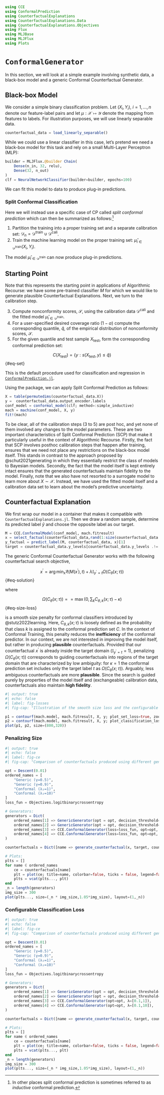 ```julia
using CCE
using ConformalPrediction
using CounterfactualExplanations
using CounterfactualExplanations.Data
using CounterfactualExplanations.Objectives
using Flux
using MLJBase
using MLJFlux
using Plots
```

# `ConformalGenerator`

In this section, we will look at a simple example involving synthetic data, a black-box model and a generic Conformal Counterfactual Generator.

## Black-box Model

We consider a simple binary classification problem. Let $(X_i, Y_i), \ i=1,...,n$ denote our feature-label pairs and let $\mu: \mathcal{X} \mapsto \mathcal{Y}$ denote the mapping from features to labels. For illustration purposes, we will use linearly separable data. 

```julia
counterfactual_data = load_linearly_separable()
```

While we could use a linear classifier in this case, let's pretend we need a black-box model for this task and rely on a small Multi-Layer Perceptron (MLP):

```julia
builder = MLJFlux.@builder Chain(
    Dense(n_in, 32, relu),
    Dense(32, n_out)
)
clf = NeuralNetworkClassifier(builder=builder, epochs=100)
```

We can fit this model to data to produce plug-in predictions. 

### Split Conformal Classification

Here we will instead use a specific case of CP called *split conformal prediction* which can then be summarized as follows:^[In other places split conformal prediction is sometimes referred to as *inductive* conformal prediction.]

1. Partition the training into a proper training set and a separate calibration set: $\mathcal{D}_n=\mathcal{D}^{\text{train}} \cup \mathcal{D}^{\text{cali}}$.
2. Train the machine learning model on the proper training set: $\hat\mu_{i \in \mathcal{D}^{\text{train}}}(X_i,Y_i)$.

The model $\hat\mu_{i \in \mathcal{D}^{\text{train}}}$ can now produce plug-in predictions. 

::: callout-note

## Starting Point

Note that this represents the starting point in applications of Algorithmic Recourse: we have some pre-trained classifier $M$ for which we would like to generate plausible Counterfactual Explanations. Next, we turn to the calibration step. 
:::

3. Compute nonconformity scores, $\mathcal{S}$, using the calibration data $\mathcal{D}^{\text{cali}}$ and the fitted model $\hat\mu_{i \in \mathcal{D}^{\text{train}}}$. 
4. For a user-specified desired coverage ratio $(1-\alpha)$ compute the corresponding quantile, $\hat{q}$, of the empirical distribution of nonconformity scores, $\mathcal{S}$.
5. For the given quantile and test sample $X_{\text{test}}$, form the corresponding conformal prediction set: 

$$
C(X_{\text{test}})=\{y:s(X_{\text{test}},y) \le \hat{q}\}
$$ {#eq-set}

This is the default procedure used for classification and regression in [`ConformalPrediction.jl`](https://github.com/pat-alt/ConformalPrediction.jl). 

Using the package, we can apply Split Conformal Prediction as follows:

```julia
X = table(permutedims(counterfactual_data.X))
y =  counterfactual_data.output_encoder.labels
conf_model = conformal_model(clf; method=:simple_inductive)
mach = machine(conf_model, X, y)
fit!(mach)
```

To be clear, all of the calibration steps (3 to 5) are post hoc, and yet none of them involved any changes to the model parameters. These are two important characteristics of Split Conformal Prediction (SCP) that make it particularly useful in the context of Algorithmic Recourse. Firstly, the fact that SCP involves posthoc calibration steps that happen after training, ensures that we need not place any restrictions on the black-box model itself. This stands in contrast to the approach proposed by @schut2021generating in which they essentially restrict the class of models to Bayesian models. Secondly, the fact that the model itself is kept entirely intact ensures that the generated counterfactuals maintain fidelity to the model. Finally, note that we also have not resorted to a surrogate model to learn more about $X \sim \mathcal{X}$. Instead, we have used the fitted model itself and a calibration data set to learn about the model's predictive uncertainty. 

## Counterfactual Explanation

We first wrap our model in a container that makes it compatible with `CounterfactualExplanations.jl`. Then we draw a random sample, determine its predicted label $\hat{y}$ and choose the opposite label as our target. 

```julia
M = CCE.ConformalModel(conf_model, mach.fitresult)
x = select_factual(counterfactual_data,rand(1:size(counterfactual_data.X,2)))
y_factual = predict_label(M, counterfactual_data, x)[1]
target = counterfactual_data.y_levels[counterfactual_data.y_levels .!= y_factual][1]
```

The generic Conformal Counterfactual Generator works with the following counterfactual search objective,

$$
x^\prime = \arg \min_{x^\prime}  \ell(M(x^\prime),t) + \lambda \mathbb{I}_{y^\prime = t} \Omega(C_{\theta}(x;\tau)) 
$$ {#eq-solution}

where 

$$
\Omega(C_{\theta}(x;\tau)) = = \max (0, \sum_k C_{\theta,k}(x;\tau) - \kappa)
$$ {#eq-size-loss}

is a smooth size penalty for conformal classifiers introduced by @stutz2022learning. Here, $C_{\theta,k}(x;\tau)$ is loosely defined as the probability that class $k$ is assigned to the conformal prediction set $C$. In the context of Conformal Training, this penalty reduces the **inefficiency** of the conformal predictor. In our context, we are not interested in improving the model itself, but rather in producing **plausible** counterfactuals. Provided that our counterfactual $x^\prime$ is already inside the target domain ($\mathbb{I}_{y^\prime = t}=1$), penalizing $\Omega(C_{\theta}(x;\tau))$ corresponds to guiding counterfactuals into regions of the target domain that are characterized by low ambiguity: for $\kappa=1$ the conformal prediction set includes only the target label $t$ as $\Omega(C_{\theta}(x;\tau))$. Arguably, less ambiguous counterfactuals are more **plausible**. Since the search is guided purely by properties of the model itself and (exchangeable) calibration data, counterfactuals also maintain **high fidelity**.

```julia
#| output: true
#| echo: false
#| label: fig-losses
#| fig-cap: "Illustration of the smooth size loss and the configurable classification loss."

p1 = contourf(mach.model, mach.fitresult, X, y; plot_set_loss=true, zoom=0)
p2 = contourf(mach.model, mach.fitresult, X, y; plot_classification_loss=true, target=target, zoom=0)
plot(p1, p2, size=(800,320))
```

### Penalizing Size

```julia
#| output: true
#| echo: false
#| label: fig-ce
#| fig-cap: "Comparison of counterfactuals produced using different generators."

opt = Descent(0.01)
ordered_names = [
    "Generic (γ=0.5)",
    "Generic (γ=0.9)",
    "Conformal (λ₂=1)",
    "Conformal (λ₂=10)"
]
loss_fun = Objectives.logitbinarycrossentropy

# Generators:
generators = Dict(
    ordered_names[1] => GenericGenerator(opt = opt, decision_threshold=0.5),
    ordered_names[2] => GenericGenerator(opt = opt, decision_threshold=0.9),
    ordered_names[3] => CCE.ConformalGenerator(loss=loss_fun, opt=opt, λ=[0.1,1]),
    ordered_names[4] => CCE.ConformalGenerator(loss=loss_fun, opt=opt, λ=[0.1,10]),
)

counterfactuals = Dict([name => generate_counterfactual(x, target, counterfactual_data, M, gen; initialization=:identity) for (name, gen) in generators])

# Plots:
plts = []
for name ∈ ordered_names
    ce = counterfactuals[name]
    plt = plot(ce; title=name, colorbar=false, ticks = false, legend=false, zoom=0)
    plts = vcat(plts..., plt)
end
_n = length(generators)
img_size = 300
plot(plts..., size=(_n * img_size,1.05*img_size), layout=(1,_n))
```


### Configurable Classification Loss

```julia
#| output: true
#| echo: false
#| label: fig-ce
#| fig-cap: "Comparison of counterfactuals produced using different generators."

opt = Descent(0.01)
ordered_names = [
    "Generic (γ=0.5)",
    "Generic (γ=0.9)",
    "Conformal (λ₂=1)",
    "Conformal (λ₂=10)"
]
loss_fun = Objectives.logitbinarycrossentropy

# Generators:
generators = Dict(
    ordered_names[1] => GenericGenerator(opt = opt, decision_threshold=0.5),
    ordered_names[2] => GenericGenerator(opt = opt, decision_threshold=0.9),
    ordered_names[3] => CCE.ConformalGenerator(opt=opt, λ=[0.1,1]),
    ordered_names[4] => CCE.ConformalGenerator(opt=opt, λ=[0.1,10]),
)

counterfactuals = Dict([name => generate_counterfactual(x, target, counterfactual_data, M, gen; initialization=:identity) for (name, gen) in generators])

# Plots:
plts = []
for name ∈ ordered_names
    ce = counterfactuals[name]
    plt = plot(ce; title=name, colorbar=false, ticks = false, legend=false, zoom=0)
    plts = vcat(plts..., plt)
end
_n = length(generators)
img_size = 300
plot(plts..., size=(_n * img_size,1.05*img_size), layout=(1,_n))
```